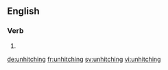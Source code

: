 ==English==

===Verb===
{{head|en}}

# {{present participle of|unhitch}}

[[de:unhitching]]
[[fr:unhitching]]
[[sv:unhitching]]
[[vi:unhitching]]
